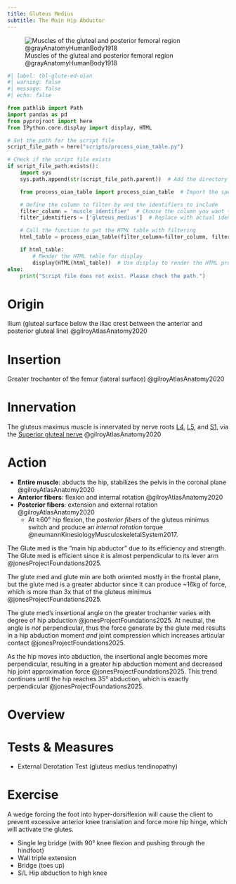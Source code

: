 ```yaml
---
title: Gluteus Medius
subtitle: The Main Hip Abductor 
---
```


![Muscles of the gluteal and posterior femoral region @grayAnatomyHumanBody1918](/The Archive/Images/Gray anatomy 1918 images/Myology/image434 Muscles of the gluteal and posterior femoral regions.gif){#fig-gray1918-image434}



```python
#| label: tbl-glute-ed-oian
#| warning: false
#| message: false
#| echo: false

from pathlib import Path
import pandas as pd
from pyprojroot import here
from IPython.core.display import display, HTML

# Set the path for the script file
script_file_path = here("scripts/process_oian_table.py")

# Check if the script file exists
if script_file_path.exists():
    import sys
    sys.path.append(str(script_file_path.parent))  # Add the directory of the script to the system path

    from process_oian_table import process_oian_table  # Import the specific function

    # Define the column to filter by and the identifiers to include
    filter_column = 'muscle_identifier'  # Choose the column you want to filter by
    filter_identifiers = ['gluteus_medius']  # Replace with actual identifiers you want to include

    # Call the function to get the HTML table with filtering
    html_table = process_oian_table(filter_column=filter_column, filter_identifiers=filter_identifiers)

    if html_table:
        # Render the HTML table for display
        display(HTML(html_table))  # Use display to render the HTML properly
else:
    print("Script file does not exist. Please check the path.")

```

# Origin {#origin}

Ilium (gluteal surface below the iliac crest between the anterior and posterior gluteal line) @gilroyAtlasAnatomy2020

# Insertion {#insertion}

Greater trochanter of the femur (lateral surface) @gilroyAtlasAnatomy2020

# Innervation {#innervation}

The gluteus maximus muscle is innervated by nerve roots [L4]({{< var ref-nerve-root.l4 >}}), [L5]({{< var ref-nerve-root.l5 >}}), and [S1]({{< var ref-nerve-root.s1 >}}), via the [Superior gluteal nerve]({{< var ref-superior-gluteal-nerve.path >}})  @gilroyAtlasAnatomy2020



# Action {#action}

- **Entire muscle**: abducts the hip, stabilizes the pelvis in the coronal plane @gilroyAtlasAnatomy2020
- **Anterior fibers**: flexion and internal rotation @gilroyAtlasAnatomy2020 
- **Posterior fibers**: extension and external rotation @gilroyAtlasAnatomy2020
    - At &ge;60&deg; hip flexion, the *posterior fibers* of the gluteus minimus switch and produce an *internal rotation* torque @neumannKinesiologyMusculoskeletalSystem2017.


The Glute med is the "main hip abductor" due to its efficiency and strength.
The Glute med is efficient since it is almost perpendicular to its lever arm @jonesProjectFoundations2025.

The glute med and glute min are both oriented mostly in the frontal plane, but the glute med is a greater abductor since it can produce ~16kg of force, which is more than 3x that of the gluteus minimus @jonesProjectFoundations2025.

The glute med's insertional angle on the greater trochanter varies with degree of hip abduction @jonesProjectFoundations2025.
At neutral, the angle is *not* perpendicular, thus the force generate by the glute med results in a hip abduction moment *and* joint compression which increases articular contact @jonesProjectFoundations2025.

As the hip moves into abduction, the insertional angle becomes more perpendicular, resulting in a greater hip abduction moment and decreased hip joint approximation force @jonesProjectFoundations2025.
This trend continues until the hip reaches 35&deg; abduction, which is exactly perpendicular @jonesProjectFoundations2025.


# Overview


# Tests & Measures

- External Derotation Test (gluteus medius tendinopathy)

# Exercise

A wedge forcing the foot into hyper-dorsiflexion will cause the client to prevent excessive anterior knee translation and force more hip hinge, which will activate the glutes.

- Single leg bridge (with 90&deg; knee flexion and pushing through the hindfoot)
- Wall triple extension
- Bridge (toes up)
- S/L Hip abduction to high knee